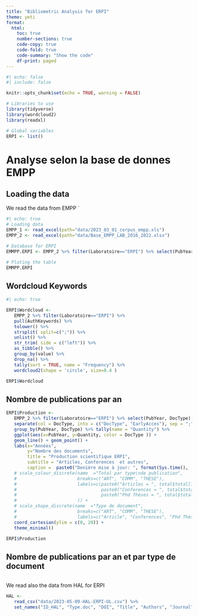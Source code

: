 ```yaml
---
title: "Bibliometric Analysis for ERPI"
theme: yeti
format:
  html:
    toc: true
    number-sections: true
    code-copy: true
    code-fold: true
    code-summary: "Show the code"
    df-print: paged
---
```



```r
#| echo: false
#| include: false

knitr::opts_chunk$set(echo = TRUE, warning = FALSE)

# Libraries to use
library(tidyverse)
library(wordcloud2)
library(readxl)

# Global variables
ERPI <- list()
```


# Analyse selon la base de donnes EMPP
## Loading the data

We read the data from EMPP `

```r
#| echo: true
# Loading data
EMPP_1 <- read_excel(path="data/2023_03_01_corpus_empp.xls")
EMPP_2 <- read_excel(path="data/Base_EMPP_LAB_2016_2022.xlsx")

# Database for ERPI
EMMPP.ERPI <- EMPP_2 %>% filter(Laboratoire=="ERPI") %>% select(PubYear, DocType,  ArticleTitle, Authors) %>% arrange(desc(PubYear))

# Ploting the table
EMMPP.ERPI

```




## Wordcloud Keywords

```r
#| echo: true

ERPI$Wordcloud <- 
   EMPP_2 %>% filter(Laboratoire=="ERPI") %>% 
   pull(AuthKeywords) %>% 
   tolower() %>% 
   strsplit( split=c(";")) %>% 
   unlist() %>% 
   str_trim( side = c("left")) %>% 
   as_tibble() %>% 
   group_by(value) %>% 
   drop_na() %>% 
   tally(sort = TRUE, name = "Frequency") %>% 
   wordcloud2(shape = 'circle', size=0.4 ) 

ERPI$Wordcloud

```


## Nombre de publications par an


```r
ERPI$Production <- 
   EMPP_2 %>% filter(Laboratoire=="ERPI") %>% select(PubYear, DocType) %>% 
   separate(col = DocType, into = c("DocType", "EarlyAcces"), sep = ";" ) %>% select(-EarlyAcces) %>% 
   group_by(PubYear, DocType) %>% tally(name = "Quantity") %>% 
   ggplot(aes(x=PubYear, y=Quantity, color = DocType )) +
   geom_line() + geom_point() +
   labs(x="Années", 
        y="Nombre des documents", 
        title = "Production scientifique ERPI", 
        subtitle = "Articles, Conferences  et autres",
        caption =  paste0("Denière mise à jour: ", format(Sys.time(), '%d/%m/%Y') )) +
   # scale_colour_discrete(name  ="Total par type\nde publication",
   #                       breaks=c("ART", "COMM", "THESE"),
   #                       labels=c(paste0("Articles = ", total$total[1]),
   #                                paste0("Conferences = ", total$total[2]),
   #                                paste0("Phd Thèses = ", total$total[3])
   #                       )) +
   # scale_shape_discrete(name  ="Type de document",
   #                       breaks=c("ART", "COMM", "THESE"),
   #                       labels=c("Article", "Conferences", "Phd Thèses"))
   coord_cartesian(ylim = c(0, 20)) +
   theme_minimal()

ERPI$Production
```

## Nombre de publications par an et par type de document

```r

```

We read also the data from HAL for ERPI

```r

HAL <- 
   read_csv("data/2023-05-09-HAL-ERPI-UL.csv") %>% 
   set_names("ID_HAL", "Type.doc", "DOI", "Title", "Authors", "Journal", "Publisher", "Conference", "Year", "Year_conf", "Keywords") 

```



